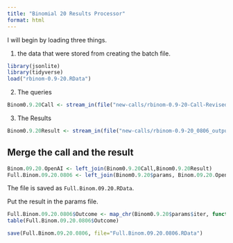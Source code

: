 ```yaml
---
title: "Binomial 20 Results Processor"
format: html
---
```


I will begin by loading three things.  

1. the data that were stored from creating the batch file.

```r
library(jsonlite)
library(tidyverse)
load("rbinom-0.9-20.RData")
```

2. The queries

```r
Binom0.9.20Call <- stream_in(file("new-calls/rbinom-0.9-20-Call-Revised-0806.jsonl"))
```

3. The Results

```r
Binom0.9.20Result <- stream_in(file("new-calls/rbinom-0.9-20_0806_output.jsonl"))
```

## Merge the call and the result

```r
Binom.09.20.OpenAI <- left_join(Binom0.9.20Call,Binom0.9.20Result)
Full.Binom.09.20.0806 <- left_join(Binom0.9.20$params, Binom.09.20.OpenAI)
```

The file is saved as `Full.Binom.09.20.RData`.

Put the result in the params file.

```r
Full.Binom.09.20.0806$Outcome <- map_chr(Binom0.9.20$params$iter, function(x) { unlist(Binom0.9.20Result$response$body$choices[[x]][[2]][2]) })
table(Full.Binom.09.20.0806$Outcome)
```

```r
save(Full.Binom.09.20.0806, file="Full.Binom.09.20.0806.RData")
```

